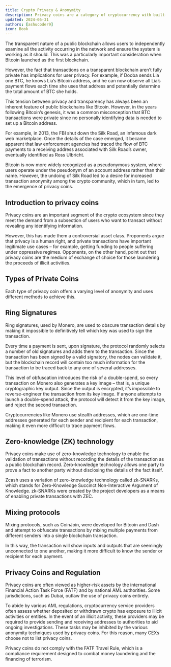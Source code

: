 ```yaml
---
title: Crypto Privacy & Anonymity
description: Privacy coins are a category of cryptocurrency with built-in features designed to make transaction data as anonymous as possible.
updated: 2024-05-31
authors: [ashucoder9]
icon: Book
---
```


The transparent nature of a public blockchain allows users to independently examine all the activity occurring in the network and ensure the system is working as it should. This was a particularly important consideration when Bitcoin launched as the first blockchain.

However, the fact that transactions on a transparent blockchain aren’t fully private has implications for user privacy. For example, if Dooba sends Lia one BTC, he knows Lia’s Bitcoin address, and he can now observe all Lia’s payment flows each time she uses that address and potentially determine the total amount of BTC she holds.

This tension between privacy and transparency has always been an inherent feature of public blockchains like Bitcoin. However, in the years following Bitcoin’s genesis, it was a common misconception that BTC transactions were private since no personally identifying data is needed to set up a Bitcoin address.

For example, in 2013, the FBI shut down the Silk Road, an infamous dark web marketplace. Once the details of the case emerged, it became apparent that law enforcement agencies had traced the flow of BTC payments to a receiving address associated with Silk Road’s owner, eventually identified as Ross Ulbricht.

Bitcoin is now more widely recognized as a pseudonymous system, where users operate under the pseudonym of an account address rather than their name. However, the undoing of Silk Road led to a desire for increased transaction anonymity among the crypto community, which in turn, led to the emergence of privacy coins.

## Introduction to privacy coins
Privacy coins are an important segment of the crypto ecosystem since they meet the demand from a subsection of users who want to transact without revealing any identifying information.

However, this has made them a controversial asset class. Proponents argue that privacy is a human right, and private transactions have important legitimate use cases – for example, getting funding to people suffering under oppressive regimes. Opponents, on the other hand, point out that privacy coins are the medium of exchange of choice for those laundering the proceeds of illicit activities.

## Types of Private Coins

Each type of privacy coin offers a varying level of anonymity and uses different methods to achieve this.

## Ring Signatures
Ring signatures, used by Monero, are used to obscure transaction details by making it impossible to definitively tell which key was used to sign the transaction.

Every time a payment is sent, upon signature, the protocol randomly selects a number of old signatures and adds them to the transaction. Since the transaction has been signed by a valid signatory, the nodes can validate it, but the blockchain record will contain too much information for the transaction to be traced back to any one of several addresses.

This level of obfuscation introduces the risk of a double-spend, so every transaction on Monero also generates a key image – that is, a unique cryptographic key output. Since the output is encrypted, it’s impossible to reverse-engineer the transaction from its key image. If anyone attempts to launch a double-spend attack, the protocol will detect it from the key image, and reject the second transaction.

Cryptocurrencies like Monero use stealth addresses, which are one-time addresses generated for each sender and recipient for each transaction, making it even more difficult to trace payment flows.

## Zero-knowledge (ZK) technology
Privacy coins make use of zero-knowledge technology to enable the validation of transactions without recording the details of the transaction as a public blockchain record. Zero-knowledge technology allows one party to prove a fact to another party without disclosing the details of the fact itself.

Zcash uses a variation of zero-knowledge technology called zk-SNARKs, which stands for Zero-Knowledge Succinct Non-Interactive Argument of Knowledge. zk-SNARKs were created by the project developers as a means of enabling private transactions with ZEC.

## Mixing protocols
Mixing protocols, such as CoinJoin, were developed for Bitcoin and Dash and attempt to obfuscate transactions by mixing multiple payments from different senders into a single blockchain transaction.

In this way, the transaction will show inputs and outputs that are seemingly unconnected to one another, making it more difficult to know the sender or recipient for each payment.

## Privacy Coins and Regulation

Privacy coins are often viewed as higher-risk assets by the international Financial Action Task Force (FATF) and by national AML authorities. Some jurisdictions, such as Dubai, outlaw the use of privacy coins entirely.

To abide by various AML regulations, cryptocurrency service providers often assess whether deposited or withdrawn crypto has exposure to illicit activities or entities. In the event of an illicit activity, these providers may be required to provide sending and receiving addresses to authorities to aid ongoing investigations. These tasks may be inhibited by the various anonymity techniques used by privacy coins. For this reason, many CEXs choose not to list privacy coins.

Privacy coins do not comply with the FATF Travel Rule, which is a compliance requirement designed to combat money laundering and the financing of terrorism.